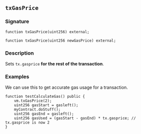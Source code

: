 ## `txGasPrice`

### Signature

```solidity
function txGasPrice(uint256) external;
```

```solidity
function txGasPrice(uint256 newGasPrice) external;
```

### Description

Sets `tx.gasprice` **for the rest of the transaction**. 

### Examples

We can use this to get accurate gas usage for a transaction.

```solidity
function testCalculateGas() public {
    vm.txGasPrice(2);
    uint256 gasStart = gasleft();
    myContract.doStuff();
    uint256 gasEnd = gasleft();
    uint256 gasUsed = (gasStart - gasEnd) * tx.gasprice; // tx.gasprice is now 2
}
```